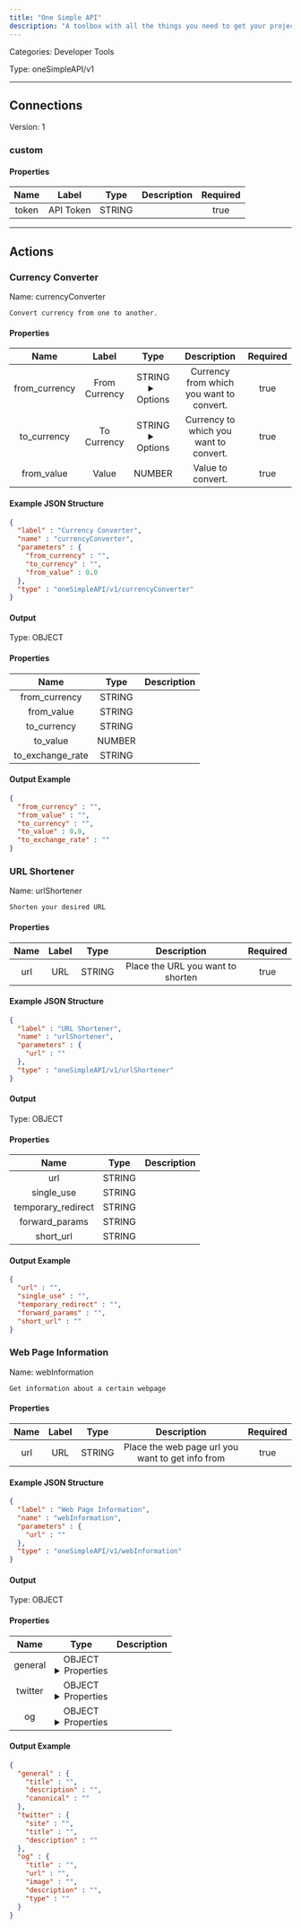 ```yaml
---
title: "One Simple API"
description: "A toolbox with all the things you need to get your project to success:  Image resize and CDN, PDF and Screenshots generation, Currency Exchange and Discounts, Email Validation, QR codes, and much more!"
---
```



Categories: Developer Tools


Type: oneSimpleAPI/v1

<hr />



## Connections

Version: 1


### custom

#### Properties

|      Name       |      Label     |     Type     |     Description     | Required |
|:---------------:|:--------------:|:------------:|:-------------------:|:--------:|
| token | API Token | STRING |  | true |





<hr />


## Actions


### Currency Converter
Name: currencyConverter

`Convert currency from one to another.`

#### Properties

|      Name       |      Label     |     Type     |     Description     | Required |
|:---------------:|:--------------:|:------------:|:-------------------:|:--------:|
| from_currency | From Currency | STRING <details> <summary> Options </summary> AED, AFN, ALL, AMD, ANG, AOA, ARS, AUD, AWG, AZN, BAM, BBD, BDT, BGN, BHD, BIF, BMD, BND, BOB, BRL, BSD, BTN, BWP, BYN, BZD, CAD, CDF, CHF, CLP, CNY, COP, CRC, CUC, CUP, CVE, CZK, DJF, DKK, DOP, DZD, EGP, ERN, ETB, EUR, FJD, FKP, FOK, GBP, GEL, GGP, GHS, GIP, GMD, GNF, GTQ, GYD, HKD, HNL, HRK, HTG, HUF, IDR, ILS, IMP, INR, IQD, IRR, ISK, JMD, JOD, JPY, KES, KGS, KHR, KID, KMF, KRW, KWD, KYD, KZT, LAK, LBP, LKR, LRD, LSL, LYD, MAD, MDL, MGA, MKD, MMK, MNT, MOP, MRU, MUR, MVR, MWK, MXN, MYR, MZN, NAD, NGN, NIO, NOK, NPR, NZD, OMR, PAB, PEN, PGK, PHP, PKR, PLN, PYG, QAR, RON, RSD, RUB, RWF, SAR, SBD, SCR, SDG, SEK, SGD, SHP, SLL, SOS, SRD, SSP, STN, SYP, SZL, THB, TJS, TMT, TND, TOP, TRY, TTD, TVD, TWD, TZS, UAH, UGX, USD, UYU, UZS, VES, VND, VUV, WST, XAF, XCD, XDR, XOF, XPF, YER, ZAR, ZMW </details> | Currency from which you want to convert. | true |
| to_currency | To Currency | STRING <details> <summary> Options </summary> AED, AFN, ALL, AMD, ANG, AOA, ARS, AUD, AWG, AZN, BAM, BBD, BDT, BGN, BHD, BIF, BMD, BND, BOB, BRL, BSD, BTN, BWP, BYN, BZD, CAD, CDF, CHF, CLP, CNY, COP, CRC, CUC, CUP, CVE, CZK, DJF, DKK, DOP, DZD, EGP, ERN, ETB, EUR, FJD, FKP, FOK, GBP, GEL, GGP, GHS, GIP, GMD, GNF, GTQ, GYD, HKD, HNL, HRK, HTG, HUF, IDR, ILS, IMP, INR, IQD, IRR, ISK, JMD, JOD, JPY, KES, KGS, KHR, KID, KMF, KRW, KWD, KYD, KZT, LAK, LBP, LKR, LRD, LSL, LYD, MAD, MDL, MGA, MKD, MMK, MNT, MOP, MRU, MUR, MVR, MWK, MXN, MYR, MZN, NAD, NGN, NIO, NOK, NPR, NZD, OMR, PAB, PEN, PGK, PHP, PKR, PLN, PYG, QAR, RON, RSD, RUB, RWF, SAR, SBD, SCR, SDG, SEK, SGD, SHP, SLL, SOS, SRD, SSP, STN, SYP, SZL, THB, TJS, TMT, TND, TOP, TRY, TTD, TVD, TWD, TZS, UAH, UGX, USD, UYU, UZS, VES, VND, VUV, WST, XAF, XCD, XDR, XOF, XPF, YER, ZAR, ZMW </details> | Currency to which you want to convert. | true |
| from_value | Value | NUMBER | Value to convert. | true |

#### Example JSON Structure
```json
{
  "label" : "Currency Converter",
  "name" : "currencyConverter",
  "parameters" : {
    "from_currency" : "",
    "to_currency" : "",
    "from_value" : 0.0
  },
  "type" : "oneSimpleAPI/v1/currencyConverter"
}
```

#### Output



Type: OBJECT


#### Properties

|     Name     |     Type     |     Description     |
|:------------:|:------------:|:-------------------:|
| from_currency | STRING |  |
| from_value | STRING |  |
| to_currency | STRING |  |
| to_value | NUMBER |  |
| to_exchange_rate | STRING |  |




#### Output Example
```json
{
  "from_currency" : "",
  "from_value" : "",
  "to_currency" : "",
  "to_value" : 0.0,
  "to_exchange_rate" : ""
}
```


### URL Shortener
Name: urlShortener

`Shorten your desired URL`

#### Properties

|      Name       |      Label     |     Type     |     Description     | Required |
|:---------------:|:--------------:|:------------:|:-------------------:|:--------:|
| url | URL | STRING | Place the URL you want to shorten | true |

#### Example JSON Structure
```json
{
  "label" : "URL Shortener",
  "name" : "urlShortener",
  "parameters" : {
    "url" : ""
  },
  "type" : "oneSimpleAPI/v1/urlShortener"
}
```

#### Output



Type: OBJECT


#### Properties

|     Name     |     Type     |     Description     |
|:------------:|:------------:|:-------------------:|
| url | STRING |  |
| single_use | STRING |  |
| temporary_redirect | STRING |  |
| forward_params | STRING |  |
| short_url | STRING |  |




#### Output Example
```json
{
  "url" : "",
  "single_use" : "",
  "temporary_redirect" : "",
  "forward_params" : "",
  "short_url" : ""
}
```


### Web Page Information
Name: webInformation

`Get information about a certain webpage`

#### Properties

|      Name       |      Label     |     Type     |     Description     | Required |
|:---------------:|:--------------:|:------------:|:-------------------:|:--------:|
| url | URL | STRING | Place the web page url you want to get info from | true |

#### Example JSON Structure
```json
{
  "label" : "Web Page Information",
  "name" : "webInformation",
  "parameters" : {
    "url" : ""
  },
  "type" : "oneSimpleAPI/v1/webInformation"
}
```

#### Output



Type: OBJECT


#### Properties

|     Name     |     Type     |     Description     |
|:------------:|:------------:|:-------------------:|
| general | OBJECT <details> <summary> Properties </summary> &#123;STRING\(title), STRING\(description), STRING\(canonical)&#125; </details> |  |
| twitter | OBJECT <details> <summary> Properties </summary> &#123;STRING\(site), STRING\(title), STRING\(description)&#125; </details> |  |
| og | OBJECT <details> <summary> Properties </summary> &#123;STRING\(title), STRING\(url), STRING\(image), STRING\(description), STRING\(type)&#125; </details> |  |




#### Output Example
```json
{
  "general" : {
    "title" : "",
    "description" : "",
    "canonical" : ""
  },
  "twitter" : {
    "site" : "",
    "title" : "",
    "description" : ""
  },
  "og" : {
    "title" : "",
    "url" : "",
    "image" : "",
    "description" : "",
    "type" : ""
  }
}
```




